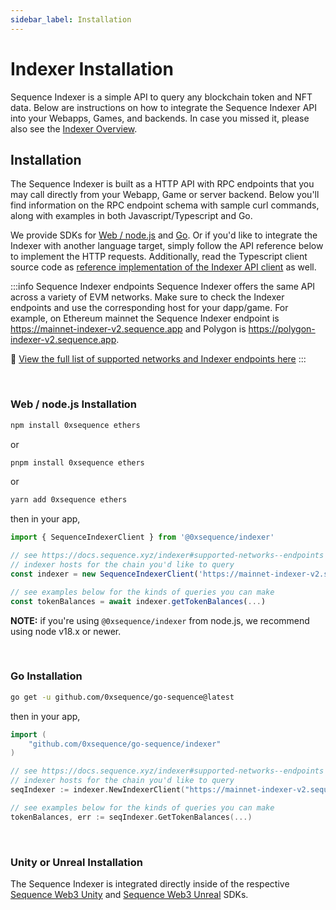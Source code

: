 ```yaml
---
sidebar_label: Installation
---
```



# Indexer Installation

Sequence Indexer is a simple API to query any blockchain token and NFT data. Below are instructions
on how to integrate the Sequence Indexer API into your Webapps, Games, and backends. In case you missed
it, please also see the [Indexer Overview](/indexer).


## Installation

The Sequence Indexer is built as a HTTP API with RPC endpoints that you may call directly
from your Webapp, Game or server backend. Below you'll find information on the RPC endpoint
schema with sample curl commands, along with examples in both Javascript/Typescript and Go.

We provide SDKs for [Web / node.js](https://github.com/0xsequence/sequence.js) and [Go](https://github.com/0xsequence/go-sequence).
Or if you'd like to integrate the Indexer with another language target, simply follow the API reference below
to implement the HTTP requests. Additionally, read the Typescript client source code as [reference
implementation of the Indexer API client](https://github.com/0xsequence/sequence.js/blob/master/packages/indexer/src/indexer.gen.ts) as well.

:::info Sequence Indexer endpoints
Sequence Indexer offers the same API across a variety of EVM networks. Make sure to check the Indexer endpoints
and use the corresponding host for your dapp/game. For example, on Ethereum mainnet the Sequence Indexer endpoint is
https://mainnet-indexer-v2.sequence.app and Polygon is https://polygon-indexer-v2.sequence.app.

🌄 [View the full list of supported networks and Indexer endpoints here](/indexer#supported-networks--endpoints)
:::

<br />


### Web / node.js Installation

```sh
npm install 0xsequence ethers
```
or

```sh
pnpm install 0xsequence ethers
```
or

```sh
yarn add 0xsequence ethers
```

then in your app,

```ts
import { SequenceIndexerClient } from '@0xsequence/indexer'

// see https://docs.sequence.xyz/indexer#supported-networks--endpoints for list of
// indexer hosts for the chain you'd like to query
const indexer = new SequenceIndexerClient('https://mainnet-indexer-v2.sequence.app')

// see examples below for the kinds of queries you can make
const tokenBalances = await indexer.getTokenBalances(...)
```

**NOTE:** if you're using `@0xsequence/indexer` from node.js, we recommend using node v18.x or newer.

<br />

### Go Installation

```bash
go get -u github.com/0xsequence/go-sequence@latest
```

then in your app,

```go
import (
	"github.com/0xsequence/go-sequence/indexer"
)

// see https://docs.sequence.xyz/indexer#supported-networks--endpoints for list of
// indexer hosts for the chain you'd like to query
seqIndexer := indexer.NewIndexerClient("https://mainnet-indexer-v2.sequence.app", http.DefaultClient)

// see examples below for the kinds of queries you can make
tokenBalances, err := seqIndexer.GetTokenBalances(...)
```

<br />

### Unity or Unreal Installation

The Sequence Indexer is integrated directly inside of the respective [Sequence Web3 Unity](/games-sdk) and [Sequence Web3 Unreal](/games-sdk) SDKs.

<br />
